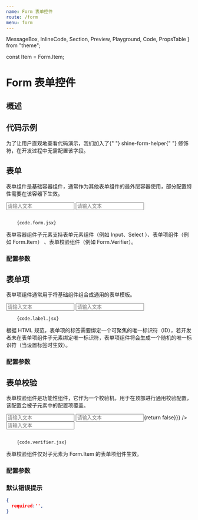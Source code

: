 ```yaml
---
name: Form 表单控件
route: /form
menu: form
---
```


  MessageBox,
  InlineCode,
  Section,
  Preview,
  Playground,
  Code,
  PropsTable
} from "theme";

const Item = Form.Item;

# Form 表单控件

## 概述


## 代码示例

<MessageBox messageType="info">
  为了让用户直观地查看代码演示，我们加入了{" "}
  <InlineCode>shine-form-helper</InlineCode>{" "}
  修饰符，在开发过程中无需配置该字段。
</MessageBox>

## 表单

表单组件是基础容器组件，通常作为其他表单组件的最外层容器使用，部分配置特性需要在该容器下生效。

<Section>
  <Preview>
    <Playground>
       <div className="shine-form-helper">
          <Form>
             <Input placeholder="请输入文本" />
             <Form.Item label="普通文本" helper="We'll never share your text with anyone else.">
                <Input placeholder="请输入文本" />
             </Form.Item>
         </Form>
       </div>
    </Playground>

  </Preview>
  <Code>
    {code.form.jsx}
  </Code>
</Section>

<MessageBox messageType="danger">
  表单容器组件子元素支持表单元素组件（例如 Input、Select ）、表单项组件（例如 Form.Item） 、表单校验组件（例如 Form.Verifier）。
</MessageBox>

### 配置参数

<PropsTable of={Form} />

## 表单项

表单项组件通常用于将基础组件组合成通用的表单模板。

<Section>
  <Preview>
    <Playground>
       <div className="shine-form-helper">
          <Form.Item label="普通文本">
             <Input placeholder="请输入文本" />
         </Form.Item>
          <Form.Item label="普通文本" helper="We'll never share your text with anyone else.">
             <Input placeholder="请输入文本" />
         </Form.Item>
       </div>
    </Playground>

  </Preview>
  <Code>
    {code.label.jsx}
  </Code>
</Section>

<MessageBox messageType="danger">
  根据 HTML 规范，表单项的标签需要绑定一个可聚焦的唯一标识符（ID），若开发者未在表单项组件子元素绑定唯一标识符，表单项组件将会生成一个随机的唯一标识符（当设置标签时生效）。
</MessageBox>

### 配置参数

<PropsTable of={Form.Item} />

## 表单校验

表单校验组件是功能性组件，它作为一个校验机，用于在顶部进行通用校验配置，该配置会被子元素中的配置项覆盖。

<Section>
  <Preview>
    <Playground>
        <div className="shine-form-helper">
            <Form>
                <Form.Verifier isHighlight={true}>
                  <Input placeholder="请输入文本" />
                  <Form.Item label="普通文本" helper="We'll never share your text with anyone else.">
                      <Input placeholder="请输入文本" rules={{required:true,minLen:10,maxLen:15,custom:(value)=>{return false}}} />
                  </Form.Item>
                  <Form.Item label="普通文本" helper="We'll never share your text with anyone else.">
                      <Input placeholder="请输入文本" />
                  </Form.Item>
                </Form.Verifier>
            </Form>
        </div>
    </Playground>

  </Preview>
  <Code>
    {code.verifier.jsx}
  </Code>
</Section>

<MessageBox messageType="danger">
  表单校验组件仅对子元素为 Form.Item 的表单项组件生效。
</MessageBox>

### 配置参数

<PropsTable of={Form.Verifier} />

### 默认错误提示

```json
{
  required:'',
}
```


